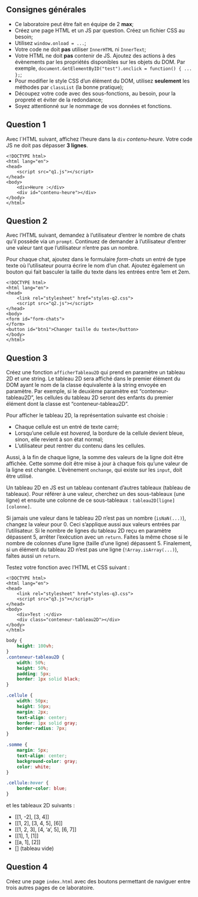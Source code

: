 ## Consignes générales

* Ce laboratoire peut être fait en équipe de 2 **max**;
* Créez une page HTML et un JS par question. Créez un fichier CSS au besoin;
* Utilisez `window.onload = ...`;
* Votre code ne doit **pas** utiliser `InnerHTML` ni `InnerText`;
* Votre HTML ne doit **pas** contenir de JS. Ajoutez des actions à des évènements par les propriétés disponibles sur les objets du DOM. Par exemple, `document.GetElementByID("test").onclick = function() { ... };`;
* Pour modifier le style CSS d'un élément du DOM, utilisez **seulement** les méthodes par `classList` (la bonne pratique);
* Découpez votre code avec des sous-fonctions, au besoin, pour la propreté et éviter de la redondance;
* Soyez attentionné sur le nommage de vos données et fonctions.


## Question 1 
Avec l´HTML suivant, affichez l'heure dans la `div` _contenu-heure_. Votre code JS ne doit pas dépasser **3 lignes**. 

```
<!DOCTYPE html>
<html lang="en">
<head>
    <script src="q1.js"></script>
</head>
<body>
    <div>Heure :</div>
    <div id="contenu-heure"></div>
</body>
</html>
```

## Question 2
Avec l'HTML suivant, demandez à l'utilisateur d'entrer le nombre de chats qu'il possède via un `prompt`.
Continuez de demander à l'utilisateur d'entrer une valeur tant que l'utilisateur n'entre pas un nombre.

Pour chaque chat, ajoutez dans le formulaire _form-chats_ un entré de type texte où l'utilisateur pourra écrire le nom d'un chat. Ajoutez également un bouton qui fait basculer la taille du texte dans les entrées entre 1em et 2em.

```
<!DOCTYPE html>
<html lang="en">
<head>
    <link rel="stylesheet" href="styles-q2.css">
    <script src="q2.js"></script>
</head>
<body>
<form id="form-chats">
</form>
<button id="btn1">Changer taille du texte</button>
</body>
</html>
```

## Question 3
Créez une fonction `afficherTableau2D` qui prend en paramètre un tableau 2D et une string. Le tableau 2D sera affiché dans le premier élément du DOM ayant le nom de la classe équivalente à la string envoyée en paramètre. Par exemple, si le deuxième paramètre est "conteneur-tableau2D", les cellules du tableau 2D seront des enfants du premier élément dont la classe est "conteneur-tableau2D".

Pour afficher le tableau 2D, la représentation suivante est choisie : 

* Chaque cellule est un entré de texte carré;
* Lorsqu'une cellule est _hovered_, la bordure de la cellule devient bleue, sinon, elle revient à son état normal;
* L'utilisateur peut rentrer du contenu dans les cellules.

Aussi, à la fin de chaque ligne, la somme des valeurs de la ligne doit être affichée. Cette somme doit être mise à jour à chaque fois qu'une valeur de la ligne est changée. L'évènement `onchange`, qui existe sur les `input`, doit être utilisé.

Un tableau 2D en JS est un tableau contenant d'autres tableaux (tableau de tableaux).
Pour référer à une valeur, cherchez un des sous-tableaux (une ligne) et ensuite une colonne de ce sous-tableaux : `tableau2D[ligne][colonne]`.

Si jamais une valeur dans le tableau 2D n'est pas un nombre (`isNaN(...)`), changez la valeur pour 0. Ceci s'applique aussi aux valeurs entrées par l'utilisateur. Si le nombre de lignes du tableau 2D reçu en paramètre dépassent 5, arrêter l'exécution avec un `return`. Faites la même chose si le nombre de colonnes d'une ligne (taille d'une ligne) dépassent 5. Finalement, si un élément du tableau 2D n'est pas une ligne (`!Array.isArray(...)`), faîtes aussi un `return`.


Testez votre fonction avec l'HTML et CSS suivant :

```
<!DOCTYPE html>
<html lang="en">
<head>
    <link rel="stylesheet" href="styles-q3.css">
    <script src="q3.js"></script>
</head>
<body>
    <div>Test :</div>
    <div class="conteneur-tableau2D"></div>
</body>
</html>
```

```css
body {
    height: 100vh;
}
.conteneur-tableau2D {
    width: 50%;
    height: 50%;
    padding: 5px;
    border: 1px solid black;
}

.cellule {
    width: 50px;
    height: 50px;
    margin: 2px;
    text-align: center;
    border: 1px solid gray;
    border-radius: 7px;
}

.somme {
    margin: 5px;
    text-align: center;
    background-color: gray;
    color: white;
}

.cellule:hover {
    border-color: blue;
}
```
et les tableaux 2D suivants :

* [[1, -2], [3, 4]]
* [[1, 2], [3, 4, 5], [6]]
* [[1, 2, 3], [4, 'a', 5], [6, 7]]
* [[1], 1, [1]]
* [[a, 1], [2]]
* [] (tableau vide)

## Question 4
Créez une page `index.html` avec des boutons permettant de naviguer entre trois autres pages de ce laboratoire.
